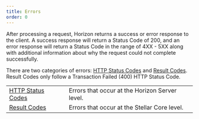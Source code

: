 ```yaml
---
title: Errors
order: 0
---
```


After processing a request, Horizon returns a success or error response to the client. A success response will return a Status Code of 200, and an error response will return a Status Code in the range of 4XX - 5XX along with additional information about why the request could not complete successfully. 

There are two categories of errors: [HTTP Status Codes](./http-status-codes/index.mdx) and [Result Codes](./result-codes/index.mdx). Result Codes only follow a Transaction Failed (400) HTTP Status Code.

<NavTable title="Error Categories">

|                                                    |                                                |
| -------------------------------------------------- | ---------------------------------------------- |
| [HTTP Status Codes](./http-status-codes/index.mdx) | Errors that occur at the Horizon Server level. |
| [Result Codes](./result-codes/index.mdx)           | Errors that occur at the Stellar Core level.   |

</NavTable>
